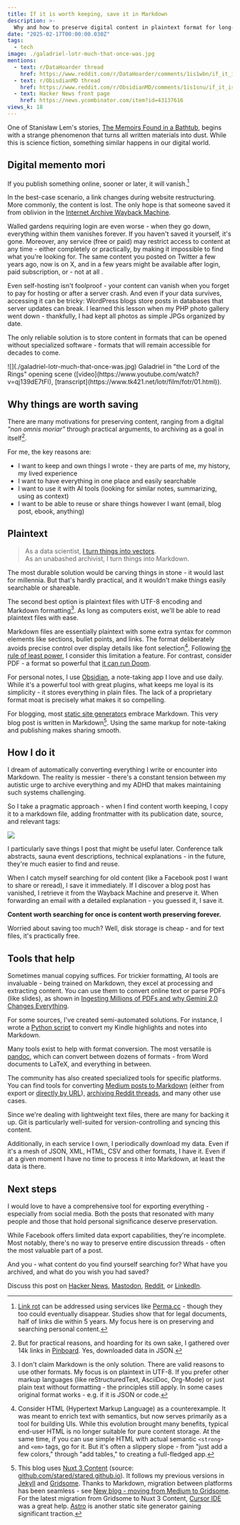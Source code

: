 ```yaml
---
title: If it is worth keeping, save it in Markdown
description: >-
  Why and how to preserve digital content in plaintext format for long-term accessibility and reuse
date: "2025-02-17T00:00:00.030Z"
tags:
  - tech
image: ./galadriel-lotr-much-that-once-was.jpg
mentions:
  - text: r/DataHoarder thread
    href: https://www.reddit.com/r/DataHoarder/comments/1is1wbn/if_it_is_worth_keeping_save_it_in_markdown/
  - text: r/ObisdianMD thread
    href: https://www.reddit.com/r/ObsidianMD/comments/1is1snu/if_it_is_worth_keeping_save_it_in_markdown/
  - text: Hacker News front page
    href: https://news.ycombinator.com/item?id=43137616
views_k: 18
---
```


One of Stanisław Lem's stories, [The Memoirs Found in a Bathtub](https://en.wikipedia.org/wiki/Memoirs_Found_in_a_Bathtub), begins with a strange phenomenon that turns all written materials into dust. While this is science fiction, something similar happens in our digital world.

## Digital memento mori

If you publish something online, sooner or later, it will vanish.[^link-rot]

In the best-case scenario, a link changes during website restructuring. More commonly, the content is lost. The only hope is that someone saved it from oblivion in the [Internet Archive Wayback Machine](https://web.archive.org/).

Walled gardens requiring login are even worse - when they go down, everything within them vanishes forever. If you haven't saved it yourself, it's gone. Moreover, any service (free or paid) may restrict access to content at any time - either completely or practically, by making it impossible to find what you're looking for. The same content you posted on Twitter a few years ago, now is on X, and in a few years might be available after login, paid subscription, or - not at all .

Even self-hosting isn't foolproof - your content can vanish when you forget to pay for hosting or after a server crash. And even if your data survives, accessing it can be tricky: WordPress blogs store posts in databases that server updates can break. I learned this lesson when my PHP photo gallery went down - thankfully, I had kept all photos as simple JPGs organized by date.

The only reliable solution is to store content in formats that can be opened without specialized software - formats that will remain accessible for decades to come.

<Gallery width={1}>
![](./galadriel-lotr-much-that-once-was.jpg)

<span slot="caption">
Galadriel in "the Lord of the Rings" opening scene ([video](https://www.youtube.com/watch?v=qj139dE7tFI), [transcript](https://www.tk421.net/lotr/film/fotr/01.html)).
</span>
</Gallery>

## Why things are worth saving

There are many motivations for preserving content, ranging from a digital _"non omnis moriar"_ through practical arguments, to archiving as a goal in itself[^pinboard].

For me, the key reasons are:

- I want to keep and own things I wrote - they are parts of me, my history, my lived experience
- I want to have everything in one place and easily searchable
- I want to use it with AI tools (looking for similar notes, summarizing, using as context)
- I want to be able to reuse or share things however I want (email, blog post, ebook, anything)

## Plaintext

> As a data scientist, [I turn things into vectors](https://p.migdal.pl/blog/2025/01/dont-use-cosine-similarity).  
> As an unabashed archivist, I turn things into Markdown.

The most durable solution would be carving things in stone - it would last for millennia. But that's hardly practical, and it wouldn't make things easily searchable or shareable.

The second best option is plaintext files with UTF-8 encoding and Markdown formatting[^plaintext]. As long as computers exist, we'll be able to read plaintext files with ease.

Markdown files are essentially plaintext with some extra syntax for common elements like sections, bullet points, and links. The format deliberately avoids precise control over display details like font selection[^html]. Following [the rule of least power](https://en.wikipedia.org/wiki/Rule_of_least_power), I consider this limitation a feature. For contrast, consider PDF - a format so powerful that [it can run Doom](https://www.reddit.com/r/itrunsdoom/comments/1i02c6b/doom_in_a_pdf_file/).

For personal notes, I use [Obsidian](https://obsidian.md/), a note-taking app I love and use daily. While it's a powerful tool with great plugins, what keeps me loyal is its simplicity - it stores everything in plain files. The lack of a proprietary format moat is precisely what makes it so compelling.

For blogging, most [static site generators](https://jamstack.org/generators/) embrace Markdown. This very blog post is written in Markdown[^blog]. Using the same markup for note-taking and publishing makes sharing smooth.

## How I do it

I dream of automatically converting everything I write or encounter into Markdown. The reality is messier - there's a constant tension between my autistic urge to archive everything and my ADHD that makes maintaining such systems challenging.

So I take a pragmatic approach - when I find content worth keeping, I copy it to a markdown file, adding frontmatter with its publication date, source, and relevant tags:

![](./sauna-post-obsidian-archive.png)

I particularly save things I post that might be useful later. Conference talk abstracts, sauna event descriptions, technical explanations - in the future, they're much easier to find and reuse.

When I catch myself searching for old content (like a Facebook post I want to share or reread), I save it immediately. If I discover a blog post has vanished, I retrieve it from the Wayback Machine and preserve it. When forwarding an email with a detailed explanation - you guessed it, I save it.

**Content worth searching for once is content worth preserving forever.**

Worried about saving too much? Well, disk storage is cheap - and for text files, it's practically free.

## Tools that help

Sometimes manual copying suffices. For trickier formatting, AI tools are invaluable - being trained on Markdown, they excel at processing and extracting content. You can use them to convert online text or parse PDFs (like slides), as shown in [Ingesting Millions of PDFs and why Gemini 2.0 Changes Everything](https://www.sergey.fyi/articles/gemini-flash-2).

For some sources, I've created semi-automated solutions. For instance, I wrote a [Python script](https://gist.github.com/stared/ce732ef27d97d559b34d7e294481f1b0) to convert my Kindle highlights and notes into Markdown.

Many tools exist to help with format conversion. The most versatile is [pandoc](https://github.com/jgm/pandoc), which can convert between dozens of formats - from Word documents to LaTeX, and everything in between.

The community has also created specialized tools for specific platforms. You can find tools for converting [Medium posts to Markdown](https://github.com/gautamdhameja/medium-2-md) (either from export or [directly by URL](https://medium2md.nabilmansour.com/)), [archiving Reddit threads](https://farnots.github.io/RedditToMarkdown/), and many other use cases.

Since we're dealing with lightweight text files, there are many for backing it up. Git is particularly well-suited for version-controlling and syncing this content.

Additionally, in each service I own, I periodically download my data. Even if it's a mesh of JSON, XML, HTML, CSV and other formats, I have it. Even if at a given moment I have no time to process it into Markdown, at least the data is there.

## Next steps

I would love to have a comprehensive tool for exporting everything - especially from social media. Both the posts that resonated with many people and those that hold personal significance deserve preservation.

While Facebook offers limited data export capabilities, they're incomplete. Most notably, there's no way to preserve entire discussion threads - often the most valuable part of a post.

And you - what content do you find yourself searching for? What have you archived, and what do you wish you had saved?

Discuss this post on [Hacker News](https://news.ycombinator.com/item?id=43137616), [Mastodon](https://mathstodon.xyz/@pmigdal/114021315189570737), [Reddit](https://www.reddit.com/r/DataHoarder/comments/1is1wbn/if_it_is_worth_keeping_save_it_in_markdown/), or [LinkedIn](https://www.linkedin.com/posts/piotrmigdal_if-it-is-worth-keeping-save-it-in-markdown-activity-7299139148634841089-_Xe3).

[^link-rot]: [Link rot](https://en.wikipedia.org/wiki/Link_rot) can be addressed using services like [Perma.cc](https://perma.cc/) - though they too could eventually disappear. Studies show that for legal documents, half of links die within 5 years. My focus here is on preserving and searching personal content.
[^pinboard]: But for practical reasons, and hoarding for its own sake, I gathered over 14k links in [Pinboard](https://pinboard.in/). Yes, downloaded data in JSON.
[^plaintext]: I don't claim Markdown is the only solution. There are valid reasons to use other formats. My focus is on plaintext in UTF-8. If you prefer other markup languages (like reStructuredText, AsciiDoc, Org-Mode) or just plain text without formatting - the principles still apply. In some cases original format works - e.g. if it is JSON or code.
[^html]: Consider HTML (Hypertext Markup Language) as a counterexample. It was meant to enrich text with semantics, but now serves primarily as a tool for building UIs. While this evolution brought many benefits, typical end-user HTML is no longer suitable for pure content storage. At the same time, if you can use simple HTML with actual semantic `<strong>` and `<em>` tags, go for it. But it's often a slippery slope - from "just add a few colors," through "add tables," to creating a full-fledged app.
[^blog]: This blog uses [Nuxt 3 Content](https://content.nuxt.com/) (source: [github.com/stared/stared.github.io](https://github.com/stared/stared.github.io)). It follows my previous versions in [Jekyll](https://jekyllrb.com/) and [Gridsome](https://gridsome.org/). Thanks to Markdown, migration between platforms has been seamless - see [New blog - moving from Medium to Gridsome](https://p.migdal.pl/blog/2022/12/medium-to-markdown). For the latest migration from Gridsome to Nuxt 3 Content, [Cursor IDE](https://www.cursor.com/) was a great help. [Astro](https://astro.build/) is another static site generator gaining significant traction.


